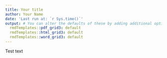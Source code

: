 ```yaml
---
title: Your title
author: Your Name
date: 'Last run at: `r Sys.time()`'
output: # You can alter the defaults of these by adding additional options. See ?SAVEr::html_save etc.
  rmdTemplates::pdf_grid3: default
  rmdTemplates::html_grid3: default
  rmdTemplates::word_grid3: default
---
```


Test text


